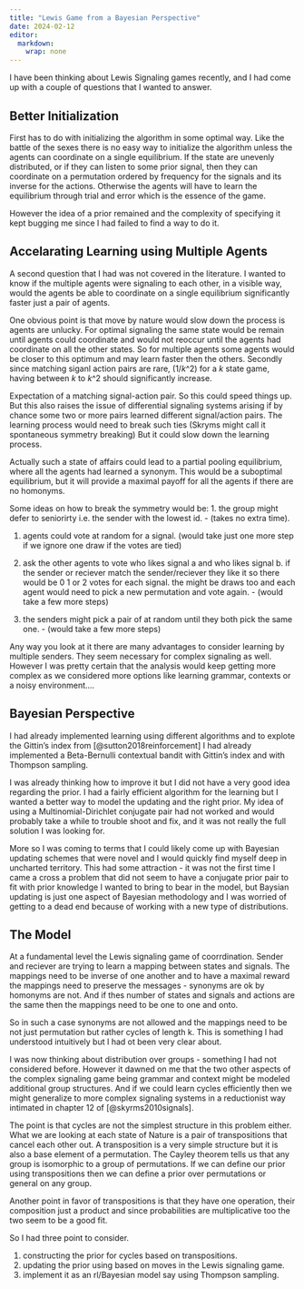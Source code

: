 ```yaml
---
title: "Lewis Game from a Bayesian Perspective"
date: 2024-02-12
editor: 
  markdown: 
    wrap: none
---
```


I have been thinking about Lewis Signaling games recently, and I had come up with a couple of questions that I wanted to answer.

## Better Initialization

First has to do with initializing the algorithm in some optimal way. Like the battle of the sexes there is no easy way to initialize the algorithm unless the agents can coordinate on a single equilibrium. If the state are unevenly distributed, or if they can listen to some prior signal, then they can coordinate on a permutation ordered by frequency for the signals and its inverse for the actions. Otherwise the agents will have to learn the equilibrium through trial and error which is the essence of
the game.

However the idea of a prior remained and the complexity of specifying it kept bugging me since I had failed to find a way to do it.

## Accelarating Learning using Multiple Agents

A second question that I had was not covered in the literature. I wanted to know if the multiple agents were signaling to each other, in a visible way, would the agents be able to coordinate on a single equilibrium significantly faster just a pair of agents.

One obvious point is that move by nature would slow down the process is agents are unlucky. For optimal signaling the same state would be remain until agents could coordinate and would not reoccur until the agents had coordinate on all the other states. So for multiple agents some agents would be closer to this optimum and may learn faster then the others.
Secondly since matching siganl action pairs are rare, $(1/k\^2)$ for a $k$ state game, having between $k$ to $k\^2$ should significantly increase.

Expectation of a matching signal-action pair. So this could speed things up. But this also raises the issue of differential signaling systems arising if by chance some two or more pairs learned different signal/action pairs. The learning process would need to break such ties (Skryms might call it spontaneous symmetry breaking) But it could slow down the learning process.

Actually such a state of affairs could lead to a partial pooling equilibrium, where all the agents had learned a synonym. This would be a suboptimal equilibrium, but it will provide a maximal payoff for all the agents if there are no homonyms.

Some ideas on how to break the symmetry would be: 1. the group might defer to seniorirty i.e. the sender with the lowest id. - (takes no extra time). 

1. agents could vote at random for a signal. (would take just one more step if we ignore one draw if the votes are tied) 

2. ask the other agents to vote who likes signal a and who likes signal b. if the sender or reciever match the sender/reciever they like it so there would be 0 1 or 2 votes for each signal. the might be draws too and each agent would need to pick a new permutation and vote again. - (would take a few more steps) 

3. the senders might pick a pair of at random until they both pick the same one. - (would take a few more steps)

Any way you look at it there are many advantages to consider learning by multiple senders. They seem necessary for complex signaling as well. However I was pretty certain that the analysis would keep getting more complex as we considered more options like learning grammar, contexts or a noisy environment....

## Bayesian Perspective

I had already implemented learning using different algorithms and to explote the Gittin's index from [@sutton2018reinforcement] I had already implemented a Beta-Bernulli contextual bandit with Gittin's index and with Thompson sampling.

I was already thinking how to improve it but I did not have a very good idea regarding the prior. I had a fairly efficient algorithm for the learning but I wanted a better way to model the updating and the right prior. My idea of using a Multinomial-Dirichlet conjugate pair had not worked and would probably take a while to trouble shoot and fix, and it
was not really the full solution I was looking for.

More so I was coming to terms that I could likely come up with Bayesian updating schemes that were novel and I would quickly find myself deep in uncharted territory. This had some attraction - it was not the first time I came a cross a problem that did not seem to have a conjugate prior pair to fit with prior knowledge I wanted to bring to bear in the model, but Baysian updating is just one aspect of Bayesian methodology and I was worried of getting to a dead end because of working with a new
type of distributions.

## The Model

At a fundamental level the Lewis signaling game of coorrdination. Sender and reciever are trying to learn a mapping between states and signals.
The mappings need to be inverse of one another and to have a maximal reward the mappings need to preserve the messages - synonyms are ok by homonyms are not. And if thes number of states and signals and actions are the same then the mappings need to be one to one and onto.

So in such a case synonyms are not allowed and the mappings need to be not just permutation but rather cycles of length k. This is something I had understood intuitively but I had ot been very clear about.

I was now thinking about distribution over groups - something I had not considered before. However it dawned on me that the two other aspects of the complex signaling game being grammar and context might be modeled additional group structures. And if we could learn cycles efficiently then we might generalize to more complex signaling systems in a reductionist way intimated in chapter 12 of [@skyrms2010signals].

The point is that cycles are not the simplest structure in this problem either. What we are looking at each state of Nature is a pair of transpositions that cancel each other out. A transposition is a very simple structure but it is also a base element of a permutation. The Cayley theorem tells us that any group is isomorphic to a group of permutations. If we can define our prior using transpositions then we can define a prior over permutations or general on any group.

Another point in favor of transpositions is that they have one operation, their composition just a product and since probabilities are multiplicative too the two seem to be a good fit.

So I had three point to consider.

1.  constructing the prior for cycles based on transpositions.
2.  updating the prior using based on moves in the Lewis signaling game.
3.  implement it as an rl/Bayesian model say using Thompson sampling.

